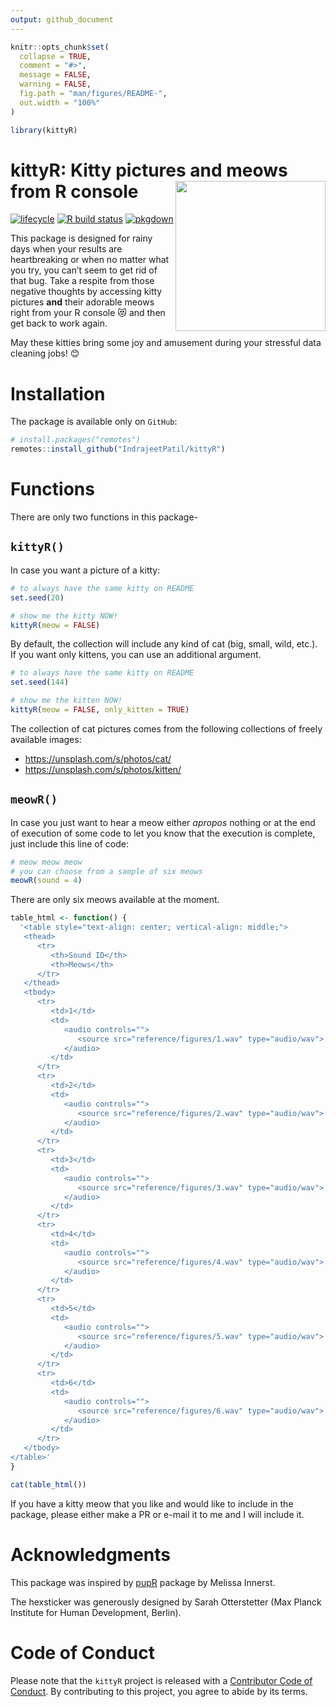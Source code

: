 ```yaml
---
output: github_document
---
```


<!-- README.md is generated from README.Rmd. Please edit that file -->

```r
knitr::opts_chunk$set(
  collapse = TRUE,
  comment = "#>",
  message = FALSE,
  warning = FALSE,
  fig.path = "man/figures/README-",
  out.width = "100%"
)

library(kittyR)
```

# kittyR: Kitty pictures and meows from R console <img src="man/figures/logo.png" align="right" width="240" />

[![lifecycle](https://img.shields.io/badge/lifecycle-retired-orange.svg)](https://lifecycle.r-lib.org/articles/stages.html)
[![R build status](https://github.com/IndrajeetPatil/kittyR/workflows/R-CMD-check/badge.svg)](https://github.com/IndrajeetPatil/kittyR)
[![pkgdown](https://github.com/IndrajeetPatil/kittyR/workflows/pkgdown/badge.svg)](https://github.com/IndrajeetPatil/kittyR/actions)

This package is designed for rainy days when your results are heartbreaking or
when no matter what you try, you can't seem to get rid of that bug. Take a
respite from those negative thoughts by accessing kitty pictures **and** their
adorable meows right from your R console 😻 and then get back to work again.

May these kitties bring some joy and amusement during your stressful data
cleaning jobs! 😊

# Installation

The package is available only on `GitHub`:

```r
# install.packages("remotes")
remotes::install_github("IndrajeetPatil/kittyR")
```

# Functions

There are only two functions in this package-

## `kittyR()`

In case you want a picture of a kitty:

```r
# to always have the same kitty on README
set.seed(20)

# show me the kitty NOW!
kittyR(meow = FALSE)
```

By default, the collection will include any kind of cat (big, small, wild,
etc.). If you want only kittens, you can use an additional argument.

```r
# to always have the same kitty on README
set.seed(144)

# show me the kitten NOW!
kittyR(meow = FALSE, only_kitten = TRUE)
```

The collection of cat pictures comes from the following collections of freely
available images:

  - <https://unsplash.com/s/photos/cat/>
  - <https://unsplash.com/s/photos/kitten/>

## `meowR()`

In case you just want to hear a meow either *apropos* nothing or at the end of
execution of some code to let you know that the execution is complete, just
include this line of code:

```r
# meow meow meow
# you can choose from a sample of six meows
meowR(sound = 4)
```

There are only six meows available at the moment.

```r
table_html <- function() {
  '<table style="text-align: center; vertical-align: middle;">
   <thead>
      <tr>
         <th>Sound ID</th>
         <th>Meows</th>
      </tr>
   </thead>
   <tbody>
      <tr>
         <td>1</td>
         <td>
            <audio controls="">
               <source src="reference/figures/1.wav" type="audio/wav">
            </audio>
         </td>
      </tr>
      <tr>
         <td>2</td>
         <td>
            <audio controls="">
               <source src="reference/figures/2.wav" type="audio/wav">
            </audio>
         </td>
      </tr>
      <tr>
         <td>3</td>
         <td>
            <audio controls="">
               <source src="reference/figures/3.wav" type="audio/wav">
            </audio>
         </td>
      </tr>
      <tr>
         <td>4</td>
         <td>
            <audio controls="">
               <source src="reference/figures/4.wav" type="audio/wav">
            </audio>
         </td>
      </tr>
      <tr>
         <td>5</td>
         <td>
            <audio controls="">
               <source src="reference/figures/5.wav" type="audio/wav">
            </audio>
         </td>
      </tr>
      <tr>
         <td>6</td>
         <td>
            <audio controls="">
               <source src="reference/figures/6.wav" type="audio/wav">
            </audio>
         </td>
      </tr>
   </tbody>
</table>'
}
```

```r
cat(table_html())
```

If you have a kitty meow that you like and would like to include in the package,
please either make a PR or e-mail it to me and I will include it.

# Acknowledgments

This package was inspired by [pupR](https://github.com/melissanjohnson/pupR)
package by Melissa Innerst.

The hexsticker was generously designed by Sarah Otterstetter (Max Planck
Institute for Human Development, Berlin).

# Code of Conduct

Please note that the `kittyR` project is released with a [Contributor Code of Conduct](https://contributor-covenant.org/version/2/0/CODE_OF_CONDUCT.html).
By contributing to this project, you agree to abide by its terms.
